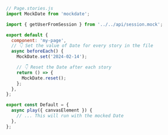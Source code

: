 ```js
// Page.stories.js
import MockDate from 'mockdate';

import { getUserFromSession } from '../../api/session.mock';

export default {
  component: 'my-page',
  // 👇 Set the value of Date for every story in the file
  async beforeEach() {
    MockDate.set('2024-02-14');

    // 👇 Reset the Date after each story
    return () => {
      MockDate.reset();
    };
  },
};

export const Default = {
  async play({ canvasElement }) {
    // ... This will run with the mocked Date
  },
};
```
